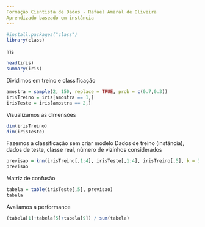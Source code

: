 ```yaml
---
Formação Cientista de Dados - Rafael Amaral de Oliveira
Aprendizado baseado em instância
---
```


```r
#install.packages("class")
library(class)
```
Iris
```r
head(iris)
summary(iris)
```
Dividimos em treino e classificação
```r
amostra = sample(2, 150, replace = TRUE, prob = c(0.7,0.3))
irisTreino = iris[amostra == 1,]
irisTeste = iris[amostra == 2,]
```
Visualizamos as dimensões
```r
dim(irisTreino)
dim(irisTeste)
```
Fazemos a classificação sem criar modelo
Dados de treino (instância), dados de teste, classe real, número de vizinhos considerados
```r
previsao = knn(irisTreino[,1:4], irisTeste[,1:4], irisTreino[,5], k = 3)
previsao
```
Matriz de confusão
```r
tabela = table(irisTeste[,5], previsao)
tabela
```
Avaliamos a performance
```r
(tabela[1]+tabela[5]+tabela[9]) / sum(tabela)
```
